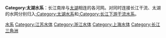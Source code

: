 {{Catnav|頁面分類|...|水系|中国河流|长江水系}}

'''Category:太湖水系'''：长江南岸与[[太湖|太湖]]相连的各河网。对同时连接长江干流、太湖的水网分别归入[[:Category:太湖水系|:Category:太湖水系]]和[[:Category:长江下游干流水系|:Category:长江下游干流水系]]。
{{长江水系分类}}
[[Category:长江下游水系|水系]]
[[Category:江苏水体|Category:江苏水体]]
[[Category:浙江水体|Category:浙江水体]]
[[Category:上海水体|Category:上海水体]]
[[Category:长江三角洲|Category:长江三角洲]]